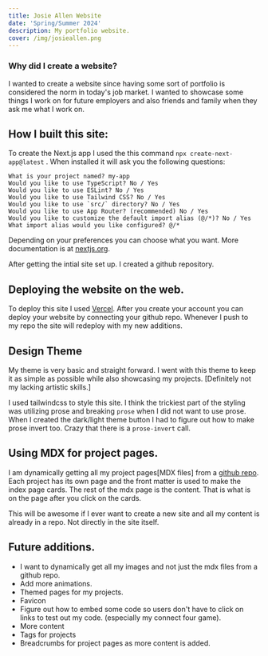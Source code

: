 ```yaml
---
title: Josie Allen Website 
date: 'Spring/Summer 2024'
description: My portfolio website. 
cover: /img/josieallen.png
---
```


### Why did I create a website? 

I wanted to create a website since having some sort of portfolio is considered the norm 
in today's job market. I wanted to showcase some things I work on for future employers and 
also friends and family when they ask me what I work on. 


## How I built this site: 

To create the Next.js app I used the this command  ```npx create-next-app@latest``` .
When installed it will ask you the following questions: 
```
What is your project named? my-app
Would you like to use TypeScript? No / Yes
Would you like to use ESLint? No / Yes
Would you like to use Tailwind CSS? No / Yes
Would you like to use `src/` directory? No / Yes
Would you like to use App Router? (recommended) No / Yes
Would you like to customize the default import alias (@/*)? No / Yes
What import alias would you like configured? @/*
```

Depending on your preferences you can choose what you want. More documentation is at 
[nextjs.org](https://nextjs.org/docs/getting-started/installation "next.js installation").

After getting the intial site set up. I created a github repository. 

## Deploying the website on the web. 

To deploy this site I used [Vercel](https://vercel.com/home " Vercel Website"). After you create 
your account you can deploy your website by connecting your github repo. Whenever I push to my 
repo the site will redeploy with my new additions. 

## Design Theme 

My theme is very basic and straight forward. I went with this theme to keep it as simple as 
possible while also showcasing my projects. [Definitely not my lacking artistic skills.] 

I used tailwindcss to style this site. I think the trickiest part of the styling was utilizing prose 
and breaking ```prose``` when I did not want to use prose. When I created the dark/light theme button 
I had to figure out how to make prose invert too. Crazy that there is a  ```prose-invert``` call. 

## Using MDX for project pages. 

I am dynamically getting all my project pages[MDX files] from a [github repo](https://github.com/sagewaviness/project_pages "my project pages repo"). 
Each project has its own page and the front matter is used to make the index page cards. 
The rest of the mdx page is the content. That is what is on the page after you click on the cards. 

This will be awesome if I ever want to create a new site and all my content is already in a repo. Not directly in
the site itself. 

## Future additions. 
- I want to dynamically get all my images and not just the mdx files from a github repo. 
- Add more animations.
- Themed pages for my projects. 
- Favicon 
- Figure out how to embed some code so users don't have to click on links to test out my code. (especially my connect four game). 
- More content 
- Tags for projects 
- Breadcrumbs for project pages as more content is added.
